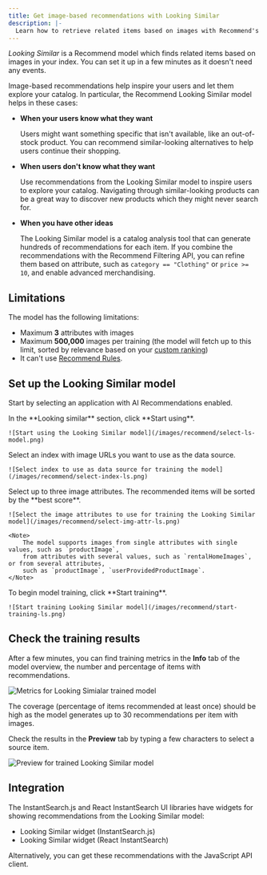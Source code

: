 ```yaml
---
title: Get image-based recommendations with Looking Similar
description: |-
  Learn how to retrieve related items based on images with Recommend's Looking Similar model.
---
```


_Looking Similar_ is a Recommend model which finds related items based on images in your index.
You can set it up in a few minutes as it doesn't need any events.

Image-based recommendations help inspire your users and let them explore your catalog.
In particular, the Recommend Looking Similar model helps in these cases:

- **When your users know what they want**

  Users might want something specific that isn't available, like an out-of-stock product.
  You can recommend similar-looking alternatives to help users continue their shopping.

- **When users don't know what they want**

  Use recommendations from the Looking Similar model to inspire users to explore your catalog.
  Navigating through similar-looking products can be a great way to discover new products which they might never search for.

- **When you have other ideas**

  The Looking Similar model is a catalog analysis tool that can generate hundreds of recommendations for each item.
  If you combine the recommendations with the Recommend Filtering API,
  you can refine them based on attribute, such as `category == "Clothing"` or `price >= 10`, and enable advanced merchandising.

## Limitations

The model has the following limitations:

- Maximum **3** attributes with images
- Maximum **500,000** images per training (the model will fetch up to this limit,
  sorted by relevance based on your [custom ranking](/guides/managing-results/must-do/custom-ranking/))
- It can't use [Recommend Rules](https://dashboard.algolia.com/recommend/rules).

## Set up the Looking Similar model

Start by selecting an application with AI Recommendations enabled.


<RecommendDashboard />

<Steps>
  <Step title="Select the model" stepNumber="3">
    In the **Looking similar** section, click **Start using**.

    ![Start using the Looking Similar model](/images/recommend/select-ls-model.png)
  </Step>
  <Step title="Select source">
    Select an index with image URLs you want to use as the data source.

    ![Select index to use as data source for training the model](/images/recommend/select-index-ls.png)
  </Step>
  <Step title="Select image attributes">
    Select up to three image attributes. The recommended items will be sorted by the **best score**.

    ![Select the image attributes to use for training the Looking Similar model](/images/recommend/select-img-attr-ls.png)

    <Note>
        The model supports images from single attributes with single values, such as `productImage`,
        from attributes with several values, such as `rentalHomeImages`, or from several attributes,
        such as `productImage`, `userProvidedProductImage`.
    </Note>
  </Step>
  <Step title="Start training">
    To begin model training, click **Start training**.

    ![Start training Looking Similar model](/images/recommend/start-training-ls.png)
  </Step>
</Steps>

## Check the training results

After a few minutes,
you can find training metrics in the **Info** tab of the model overview,
the number and percentage of items with recommendations.

![Metrics for Looking Simialar trained model](/images/recommend/metrics-ls.png)

<Note>
    The coverage (percentage of items recommended at least once) should be high as the model generates up to 30 recommendations per item with images.
</Note>

Check the results in the **Preview** tab by typing a few characters to select a source item.

![Preview for trained Looking Similar model](/images/recommend/preview-ls.png)

## Integration

The InstantSearch.js and React InstantSearch UI libraries have widgets for showing recommendations from the Looking Similar model:

- Looking Similar widget (InstantSearch.js)
- Looking Similar widget (React InstantSearch)

Alternatively, you can get these recommendations with the JavaScript API client.